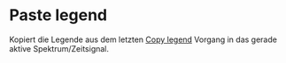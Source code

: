 # Paste legend

Kopiert die Legende aus dem letzten  [Copy legend](/de/help/display/copy-legend) Vorgang in das gerade aktive Spektrum/Zeitsignal.